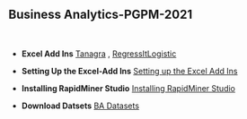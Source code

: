 <h2>Business Analytics-PGPM-2021</h2>
<p>&nbsp;</p>

<ul>
<li>
<p><strong>Excel Add Ins</strong> <a href="http://eric.univ-lyon2.fr/~ricco/tanagra/en/tanagra.html" target="_blank" rel="noopener">Tanagra</a> ,  <a href="https://regressit.com/regressitlogistic.html" target="_blank" rel="noopener">RegressItLogistic</a>  </p>
</li>
</ul>


<ul>
<li>
<p><strong>Setting Up the Excel-Add Ins</strong> <a href="Excel Add-ins.htm">Setting up the Excel Add Ins</a> </p>
</li>
</ul>

<ul>
<li>
<p><strong>Installing RapidMiner Studio</strong> <a href="https://docs.rapidminer.com/9.9/studio/installation/" target="_blank" rel="noopener">Installing RapidMiner Studio</a> </p>
</li>
</ul>


<ul>
<li>
<p><strong>Download Datsets</strong> <a href="https://tinyurl.com/4rtpm83v" download>BA Datasets</a> </p>
</li>
</ul>




 

